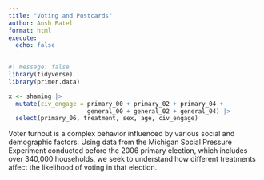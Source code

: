 ```yaml
---
title: "Voting and Postcards"
author: Ansh Patel
format: html
execute: 
  echo: false
---
```


```r
#| message: false
library(tidyverse)
library(primer.data)
```

```r
x <- shaming |> 
  mutate(civ_engage = primary_00 + primary_02 + primary_04 + 
                      general_00 + general_02 + general_04) |> 
  select(primary_06, treatment, sex, age, civ_engage)
```

Voter turnout is a complex behavior influenced by various social and demographic factors. Using data from the Michigan Social Pressure Experiment conducted before the 2006 primary election, which includes over 340,000 households, we seek to understand how different treatments affect the likelihood of voting in that election.
